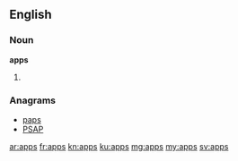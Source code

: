 {{also|Apps}}
==English==

===Noun===
'''apps'''

# {{plural of|app}}

===Anagrams===
* [[paps#English|paps]]
* [[PSAP#English|PSAP]]

[[ar:apps]]
[[fr:apps]]
[[kn:apps]]
[[ku:apps]]
[[mg:apps]]
[[my:apps]]
[[sv:apps]]